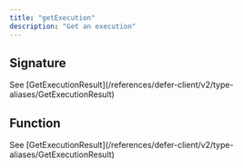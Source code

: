 ```yaml
---
title: "getExecution"
description: "Get an execution"
---
```


## Signature

<ResponseField name="getExecution" type="(id): Promise<GetExecutionResult>">
  See
  [GetExecutionResult](/references/defer-client/v2/type-aliases/GetExecutionResult)
</ResponseField>

## Function

<ResponseField name="parameters">
  <ResponseField name="id" type="string" />
</ResponseField>

<ResponseField name="returns" type="Promise<GetExecutionResult">
  See
  [GetExecutionResult](/references/defer-client/v2/type-aliases/GetExecutionResult)
</ResponseField>

